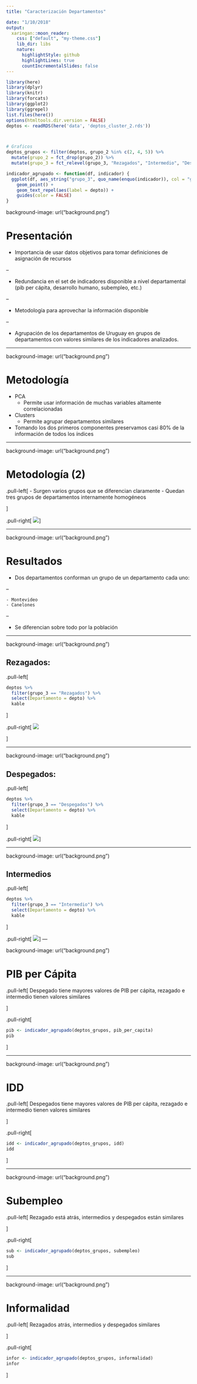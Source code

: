 ```yaml
---
title: "Caracterización Departamentos"

date: "1/10/2018"
output:
  xaringan::moon_reader:
    css: ["default", "my-theme.css"]
    lib_dir: libs
    nature:
      highlightStyle: github
      highlightLines: true
      countIncrementalSlides: false
---
```


```r
library(here)
library(dplyr)
library(knitr)
library(forcats)
library(ggplot2)
library(ggrepel)
list.files(here())
options(htmltools.dir.version = FALSE)
deptos <- readRDS(here('data', 'deptos_cluster_2.rds'))



# Graficos
deptos_grupos <- filter(deptos, grupo_2 %in% c(2, 4, 5)) %>%
  mutate(grupo_2 = fct_drop(grupo_2)) %>%
  mutate(grupo_3 = fct_relevel(grupo_3, "Rezagados", "Intermedio", "Despegados"))

indicador_agrupado <- function(df, indicador) {
  ggplot(df, aes_string("grupo_3", quo_name(enquo(indicador)), col = "grupo_3")) + 
    geom_point() + 
    geom_text_repel(aes(label = depto)) +
    guides(color = FALSE)
}
```



background-image: url("background.png")


# Presentación


- Importancia de usar datos objetivos para tomar definiciones de asignación de recursos

--

- Redundancia en el set de indicadores disponible a nivel departamental (pib per cápita, desarrollo humano, subempleo, etc.)

--

- Metodología para aprovechar la información disponible

--

- Agrupación de los departamentos de Uruguay en grupos de departamentos con valores similares de los indicadores analizados.

---

background-image: url("background.png")

# Metodología

- PCA
    - Permite usar información de muchas variables altamente correlacionadas
- Clusters
    - Permite agrupar departamentos similares
    
- Tomando los dos primeros componentes preservamos casi 80% de la información de todos los índices


---

background-image: url("background.png")


# Metodología (2)

.pull-left[
- Surgen varios grupos que se diferencian claramente
- Quedan tres grupos de departamentos internamente homogéneos

]

.pull-right[
![](PCA.png)
]

---

background-image: url("background.png")

# Resultados

- Dos departamentos conforman un grupo de un departamento cada uno:

--

    - Montevideo
    - Canelones
    
--

- Se diferencian sobre todo por la población

---

background-image: url("background.png")

## Rezagados:

.pull-left[

```r
deptos %>% 
  filter(grupo_3 == "Rezagados") %>% 
  select(Departamento = depto) %>% 
  kable
```
]


.pull-right[
![](rezagados.png)

]


---

background-image: url("background.png")

## Despegados:

.pull-left[
```r
deptos %>% 
  filter(grupo_3 == "Despegados") %>% 
  select(Departamento = depto) %>% 
  kable
```
]



.pull-right[
![](despegados.png)
]

---

background-image: url("background.png")

## Intermedios

.pull-left[
```r
deptos %>% 
  filter(grupo_3 == "Intermedio") %>% 
  select(Departamento = depto) %>% 
  kable
```
]

.pull-right[
![](intermedios.png)
]
---

background-image: url("background.png")


# PIB per Cápita

.pull-left[
Despegado tiene mayores valores de PIB per cápita, rezagado e intermedio tienen valores similares

]

.pull-right[
```r

pib <- indicador_agrupado(deptos_grupos, pib_per_capita)
pib


```
]



---

background-image: url("background.png")

# IDD



.pull-left[
Despegados tiene mayores valores de PIB per cápita, rezagado e intermedio tienen valores similares

]

.pull-right[


```r
idd <- indicador_agrupado(deptos_grupos, idd)
idd

```

]

---

background-image: url("background.png")

# Subempleo

.pull-left[
Rezagado está atrás, intermedios y despegados están similares

]

.pull-right[
```r
sub <- indicador_agrupado(deptos_grupos, subempleo)
sub

```

]



---

background-image: url("background.png")

# Informalidad

.pull-left[
Rezagados atrás, intermedios y despegados similares

]


.pull-right[
```r
infor <- indicador_agrupado(deptos_grupos, informalidad)
infor
```
]


